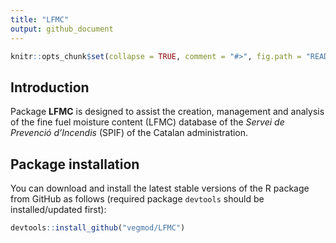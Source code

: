 ```yaml
---
title: "LFMC"
output: github_document
---
```


```r

knitr::opts_chunk$set(collapse = TRUE, comment = "#>", fig.path = "README-")
```

## Introduction

Package **LFMC** is designed to assist the creation, management and analysis of the fine fuel moisture content (LFMC) database of the *Servei de Prevenció d'Incendis* (SPIF) of the Catalan administration.

## Package installation

You can download and install the latest stable versions of the R package from GitHub as follows (required package `devtools` should be installed/updated first):

```r
devtools::install_github("vegmod/LFMC")
```


